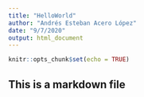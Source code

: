 ---
title: "HelloWorld"
author: "Andrés Esteban Acero López"
date: "9/7/2020"
output: html_document
---

```{r setup, include=FALSE}
knitr::opts_chunk$set(echo = TRUE)
```

## This is a markdown file